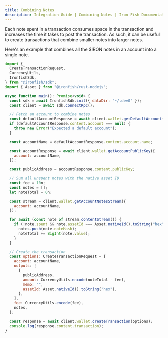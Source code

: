```yaml
---
title: Combining Notes
description: Integration Guide | Combining Notes | Iron Fish Documentation
---
```


Each note spent in a transaction consumes space in the transaction and increases the time it
takes to post the transaction. As such, it can be useful to create transactions that combine smaller
notes into larger notes.

Here's an example that combines all the $IRON notes in an account into a single note.

```js
import {
  CreateTransactionRequest,
  CurrencyUtils,
  IronfishSdk,
} from "@ironfish/sdk";
import { Asset } from "@ironfish/rust-nodejs";

async function main(): Promise<void> {
  const sdk = await IronfishSdk.init({ dataDir: "~/.dev0" });
  const client = await sdk.connectRpc();

  // Fetch an account to combine notes
  const defaultAccountResponse = await client.wallet.getDefaultAccount();
  if (defaultAccountResponse.content.account === null) {
    throw new Error("Expected a default account");
  }

  const accountName = defaultAccountResponse.content.account.name;

  const accountResponse = await client.wallet.getAccountPublicKey({
    account: accountName,
  });

  const publicAddress = accountResponse.content.publicKey;

  // Sum all unspent notes with the native asset ID
  const fee = 10n;
  const notes = [];
  let noteTotal = 0n;

  const stream = client.wallet.getAccountNotesStream({
    account: accountName,
  });

  for await (const note of stream.contentStream()) {
    if (!note.spent && note.assetId === Asset.nativeId().toString("hex")) {
      notes.push(note.noteHash);
      noteTotal += BigInt(note.value);
    }
  }

  // Create the transaction
  const options: CreateTransactionRequest = {
    account: accountName,
    outputs: [
      {
        publicAddress,
        amount: CurrencyUtils.encode(noteTotal - fee),
        memo: "",
        assetId: Asset.nativeId().toString("hex"),
      },
    ],
    fee: CurrencyUtils.encode(fee),
    notes,
  };

  const response = await client.wallet.createTransaction(options);
  console.log(response.content.transaction);
}
```
